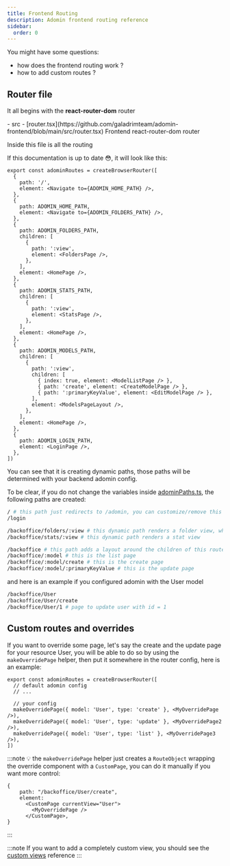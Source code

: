 ```yaml
---
title: Frontend Routing
description: Adomin frontend routing reference
sidebar:
  order: 0
---
```


You might have some questions:

- how does the frontend routing work ?
- how to add custom routes ?

## Router file

It all begins with the **react-router-dom** router


<FileTree>
  - src
    - [router.tsx](https://github.com/galadrimteam/adomin-frontend/blob/main/src/router.tsx) Frontend react-router-dom router
</FileTree>

Inside this file is all the routing

If this documentation is up to date 😳, it will look like this:

```tsx
export const adominRoutes = createBrowserRouter([
  {
    path: '/',
    element: <Navigate to={ADOMIN_HOME_PATH} />,
  },
  {
    path: ADOMIN_HOME_PATH,
    element: <Navigate to={ADOMIN_FOLDERS_PATH} />,
  },
  {
    path: ADOMIN_FOLDERS_PATH,
    children: [
      {
        path: ':view',
        element: <FoldersPage />,
      },
    ],
    element: <HomePage />,
  },
  {
    path: ADOMIN_STATS_PATH,
    children: [
      {
        path: ':view',
        element: <StatsPage />,
      },
    ],
    element: <HomePage />,
  },
  {
    path: ADOMIN_MODELS_PATH,
    children: [
      {
        path: ':view',
        children: [
          { index: true, element: <ModelListPage /> },
          { path: 'create', element: <CreateModelPage /> },
          { path: ':primaryKeyValue', element: <EditModelPage /> },
        ],
        element: <ModelsPageLayout />,
      },
    ],
    element: <HomePage />,
  },
  {
    path: ADOMIN_LOGIN_PATH,
    element: <LoginPage />,
  },
])
```

You can see that it is creating dynamic paths, those paths will be determined with your backend adomin config.

To be clear, if you do not change the variables inside [adominPaths.ts](https://github.com/galadrimteam/adomin-frontend/blob/main/src/adominPaths.ts), the following paths are created:

```bash
/ # this path just redirects to /adomin, you can customize/remove this behaviour if you don't like it
/login

/backoffice/folders/:view # this dynamic path renders a folder view, which will redirect you to the nearest non-folder view
/backoffice/stats/:view # this dynamic path renders a stat view

/backoffice # this path adds a layout around the children of this route
/backoffice/:model # this is the list page
/backoffice/:model/create # this is the create page
/backoffice/:model/:primaryKeyValue # this is the update page
```

and here is an example if you configured adomin with the User model

```bash
/backoffice/User
/backoffice/User/create
/backoffice/User/1 # page to update user with id = 1
```

## Custom routes and overrides

If you want to override some page, let's say the create and the update page for your resource User, you will be able to do so by using the `makeOverridePage` helper, then put it somewhere in the router config, here is an example:

```tsx
export const adominRoutes = createBrowserRouter([
  // default adomin config
  // ...

  // your config
  makeOverridePage({ model: 'User', type: 'create' }, <MyOverridePage />),
  makeOverridePage({ model: 'User', type: 'update' }, <MyOverridePage2 />),
  makeOverridePage({ model: 'User', type: 'list' }, <MyOverridePage3 />),
])
```

:::note
💡 the `makeOverridePage` helper just creates a `RouteObject` wrapping the override component with a `CustomPage`, you can do it manually if you want more control:

```tsx
{
	path: "/backoffice/User/create",
	element:
	  <CustomPage currentView="User">
	    <MyOverridePage />
	  </CustomPage>,
}
```

:::

:::note
If you want to add a completely custom view, you should see the [custom views](/adomin/reference/views/custom/) reference
:::


